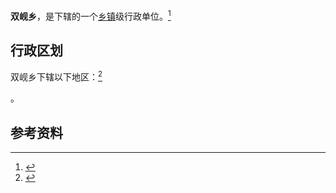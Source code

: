{{中国乡级行政区|62/08/26/204/000}}

'''双岘乡'''，是{{PRC admin/fullname|62/08/26/204/000|3}}下辖的一个[[乡镇|乡镇]]级行政单位。<ref>{{PRC admin/ref sgc|{{PRC admin/parent|62/08/26/204/000}}}}</ref>

== 行政区划 ==

双岘乡下辖以下地区：<ref>{{PRC admin/ref sgc|62/08/26/204/000}}</ref>

{{PRC admin/children|62/08/26/204/000}}。

== 参考资料 ==

{{reflist}}

{{行政区划小作品}}
{{PRC admin/navcat|62/08/26/204/000}}